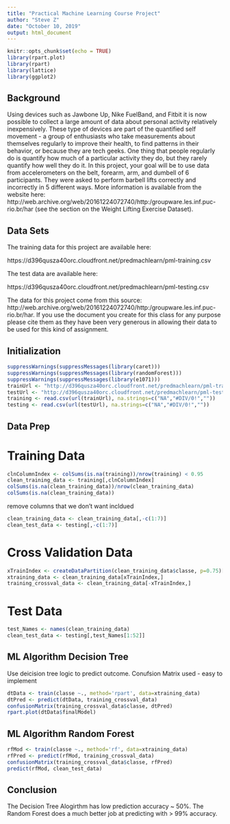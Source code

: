 ---
title: "Practical Machine Learning Course Project"
author: "Steve Z"
date: "October 10, 2019"
output: html_document
---

```{r setup, include=FALSE}
knitr::opts_chunk$set(echo = TRUE)
library(rpart.plot)
library(rpart)
library(lattice)
library(ggplot2)
```

## Background

Using devices such as Jawbone Up, Nike FuelBand, and Fitbit it is now possible to collect a large amount of data about personal activity relatively inexpensively. These type of devices are part of the quantified self movement - a group of enthusiasts who take measurements about themselves regularly to improve their health, to find patterns in their behavior, or because they are tech geeks. One thing that people regularly do is quantify how much of a particular activity they do, but they rarely quantify how well they do it. In this project, your goal will be to use data from accelerometers on the belt, forearm, arm, and dumbell of 6 participants. They were asked to perform barbell lifts correctly and incorrectly in 5 different ways. More information is available from the website here: http://web.archive.org/web/20161224072740/http:/groupware.les.inf.puc-rio.br/har (see the section on the Weight Lifting Exercise Dataset).

## Data Sets

The training data for this project are available here:

https://d396qusza40orc.cloudfront.net/predmachlearn/pml-training.csv

The test data are available here:

https://d396qusza40orc.cloudfront.net/predmachlearn/pml-testing.csv

The data for this project come from this source: http://web.archive.org/web/20161224072740/http:/groupware.les.inf.puc-rio.br/har. If you use the document you create for this class for any purpose please cite them as they have been very generous in allowing their data to be used for this kind of assignment.

## Initialization
```{r }
suppressWarnings(suppressMessages(library(caret)))
suppressWarnings(suppressMessages(library(randomForest)))
suppressWarnings(suppressMessages(library(e1071)))
trainUrl <- "http://d396qusza40orc.cloudfront.net/predmachlearn/pml-training.csv"
testUrl <- "http://d396qusza40orc.cloudfront.net/predmachlearn/pml-testing.csv"
training <- read.csv(url(trainUrl), na.strings=c("NA","#DIV/0!",""))
testing <- read.csv(url(testUrl), na.strings=c("NA","#DIV/0!",""))

```

## Data Prep

# Training Data
```{r}
clnColumnIndex <- colSums(is.na(training))/nrow(training) < 0.95
clean_training_data <- training[,clnColumnIndex]
colSums(is.na(clean_training_data))/nrow(clean_training_data)
colSums(is.na(clean_training_data))
```
remove columns that we don't want incldued 

```{r}
clean_training_data <- clean_training_data[,-c(1:7)]
clean_test_data <- testing[,-c(1:7)]

```

# Cross Validation Data
```{r}
xTrainIndex <- createDataPartition(clean_training_data$classe, p=0.75)[[1]]
xtraining_data <- clean_training_data[xTrainIndex,]
training_crossval_data <- clean_training_data[-xTrainIndex,]

```

# Test Data

```{r}
test_Names <- names(clean_training_data)
clean_test_data <- testing[,test_Names[1:52]]

```
## ML Algorithm Decision Tree
Use deicision tree logic to predict outcome.
Conufsion Matrix used - easy to implement

```{r}
dtData <- train(classe ~., method='rpart', data=xtraining_data)
dtPred <- predict(dtData, training_crossval_data)
confusionMatrix(training_crossval_data$classe, dtPred)
rpart.plot(dtData$finalModel)
```
## ML Algorithm Random Forest

```{r}
rfMod <- train(classe ~., method='rf', data=xtraining_data)
rfPred <- predict(rfMod, training_crossval_data)
confusionMatrix(training_crossval_data$classe, rfPred)
predict(rfMod, clean_test_data)

```
## Conclusion
The Decision Tree Alogirthm has low prediction accuracy ~ 50%.  The Random Forest does a much better job at predicting with > 99% accuracy.  
